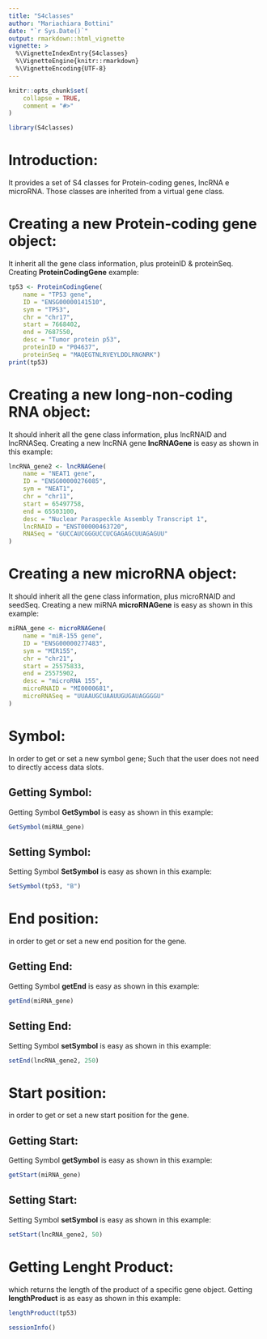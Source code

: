 ---
title: "S4classes"
author: "Mariachiara Bottini"
date: "`r Sys.Date()`"
output: rmarkdown::html_vignette
vignette: >
  %\VignetteIndexEntry{S4classes}
  %\VignetteEngine{knitr::rmarkdown}
  %\VignetteEncoding{UTF-8}
---

```{r, include = FALSE}
knitr::opts_chunk$set(
    collapse = TRUE,
    comment = "#>"
)
```

```{r setup}
library(S4classes)
```

# Introduction:
It provides a set of S4 classes for Protein-coding genes, lncRNA e microRNA.
Those classes are inherited from a virtual gene class.

# Creating a new Protein-coding gene object:
It inherit all the gene class information, plus proteinID & proteinSeq.
Creating **ProteinCodingGene** example:
```{r}
tp53 <- ProteinCodingGene(
    name = "TP53 gene",
    ID = "ENSG00000141510",
    sym = "TP53",
    chr = "chr17",
    start = 7668402, 
    end = 7687550,
    desc = "Tumor protein p53",
    proteinID = "P04637", 
    proteinSeq = "MAQEGTNLRVEYLDDLRNGNRK")
print(tp53)

```

# Creating a new long-non-coding RNA object:
It should inherit all the gene class information, plus lncRNAID and lncRNASeq. 
Creating a new lncRNA gene **lncRNAGene** is easy as shown in this example:
```{r}
lncRNA_gene2 <- lncRNAGene(
    name = "NEAT1 gene",
    ID = "ENSG00000276085",
    sym = "NEAT1",
    chr = "chr11", 
    start = 65497758, 
    end = 65503100,
    desc = "Nuclear Paraspeckle Assembly Transcript 1",
    lncRNAID = "ENST00000463720",
    RNASeq = "GUCCAUCGGGUCCUCGAGAGCUUAGAGUU"
)

```

# Creating a new microRNA object:
It should inherit all the gene class information, plus microRNAID and seedSeq.
Creating a new miRNA **microRNAGene** is easy as shown in this example:
```{r}
miRNA_gene <- microRNAGene(
    name = "miR-155 gene",
    ID = "ENSG00000277483",
    sym = "MIR155",
    chr = "chr21",
    start = 25575833, 
    end = 25575902,
    desc = "microRNA 155",
    microRNAID = "MI0000681",
    microRNASeq = "UUAAUGCUAAUUGUGAUAGGGGU"
)

```

# Symbol:
In order to get or set a new symbol gene; 
Such that the user does not need to directly access data slots.

## Getting Symbol:
Getting Symbol **GetSymbol** is easy as shown in this example:
```{r}
GetSymbol(miRNA_gene)
```

## Setting Symbol:
Setting Symbol **SetSymbol** is easy as shown in this example:
```{r}
SetSymbol(tp53, "B")
```

# End position:
in order to get or set a new end position for the gene.

## Getting End:
Getting Symbol **getEnd** is easy as shown in this example:
```{r}
getEnd(miRNA_gene)
```

## Setting End:
Setting Symbol **setSymbol** is easy as shown in this example:
```{r}
setEnd(lncRNA_gene2, 250)
```

# Start position:
in order to get or set a new start position for the gene.

## Getting Start:
Getting Symbol **getSymbol** is easy as shown in this example:
```{r}
getStart(miRNA_gene)
```

## Setting Start:
Setting Symbol **setSymbol** is easy as shown in this example:
```{r}
setStart(lncRNA_gene2, 50)
```

# Getting Lenght Product:
which returns the length of the product of a specific gene object.
Getting **lengthProduct** is as easy as shown in this example:
```{r}
lengthProduct(tp53)
```

```{r session-info}
sessionInfo()
```
